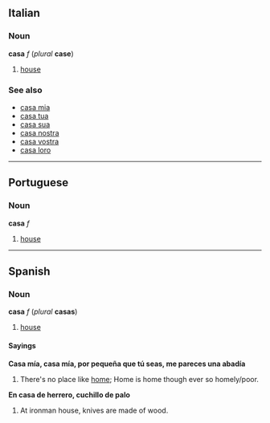 ==Italian==
===Noun===
'''casa''' ''f'' (''plural'' '''case''')

#[[house]]

===See also===
*[[casa mia]]
*[[casa tua]]
*[[casa sua]]
*[[casa nostra]]
*[[casa vostra]]
*[[casa loro]]

----
==Portuguese==
===Noun===
'''casa''' ''f''

#[[house]]

----
==Spanish==
===Noun===
'''casa''' ''f'' (''plural'' '''casas''')

#[[house]]

====Sayings====
'''Casa mía, casa mía, por pequeña que tú seas, me pareces una abadía'''

#There's no place like [[home]]; Home is home though ever so homely/poor.

'''En casa de herrero, cuchillo de palo'''

#At ironman house, knives are made of wood. 

<!--the French does not belong on this page
*French: À chaque [[oiseau]] son [[nid]] paraît beau.
-->